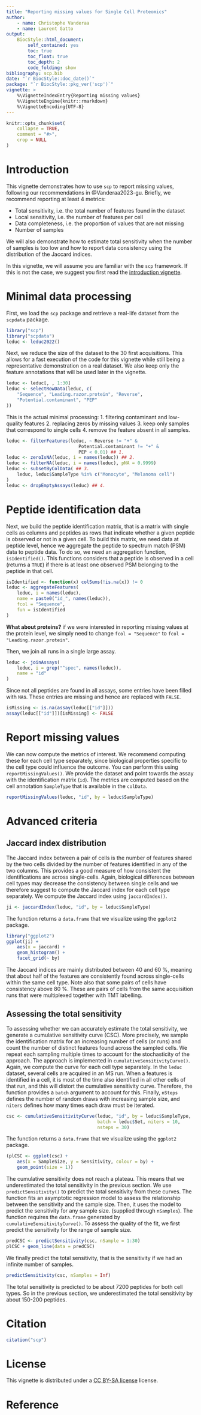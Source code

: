 ```yaml
---
title: "Reporting missing values for Single Cell Proteomics"
author:
    - name: Christophe Vanderaa
    - name: Laurent Gatto
output:
    BiocStyle::html_document:
        self_contained: yes
        toc: true
        toc_float: true
        toc_depth: 2
        code_folding: show
bibliography: scp.bib
date: "`r BiocStyle::doc_date()`"
package: "`r BiocStyle::pkg_ver('scp')`"
vignette: >
    %\VignetteIndexEntry{Reporting missing values}
    %\VignetteEngine{knitr::rmarkdown}
    %\VignetteEncoding{UTF-8}
---
```


```r
knitr::opts_chunk$set(
    collapse = TRUE,
    comment = "#>",
    crop = NULL
)
```

# Introduction

This vignette demonstrates how to use `scp` to report missing values,
following our recommendations in @Vanderaa2023-gu. Briefly, we 
recommend reporting at least 4 metrics: 

- Total sensitivity, i.e. the total number of features found in the 
dataset
- Local sensitivity, i.e. the number of features per cell
- Data completeness, i.e. the proportion of values that are not 
missing
- Number of samples

We will also demonstrate how to estimate total sensitivity when the 
number of samples is too low and how to report data consistency using
the distribution of the Jaccard indices.

In this vignette, we will assume you are familiar with the `scp` 
framework. If this is not the case, we suggest you first read the 
[introduction vignette](https://uclouvain-cbio.github.io/scp/articles/scp.html).

# Minimal data processing

First, we load the `scp` package and retrieve a real-life dataset from
the `scpdata` package.

```r
library("scp")
library("scpdata")
leduc <- leduc2022()
```

Next, we reduce the size of the dataset to the 30 first acquisitions.
This allows for a fast execution of the code for this vignette while still being a
representative demonstration on a real dataset. We also keep only the
feature annotations that will be used later in the vignette.

```r
leduc <- leduc[, , 1:30]
leduc <- selectRowData(leduc, c(
    "Sequence", "Leading.razor.protein", "Reverse", 
    "Potential.contaminant", "PEP"
))
```

This is the actual minimal processing: 
1. filtering contaminant and low-quality features
2. replacing zeros by missing values
3. keep only samples that correspond to single cells
4. remove the feature absent in all samples.

```r
leduc <- filterFeatures(leduc, ~ Reverse != "+" &
                           Potential.contaminant != "+" &
                           PEP < 0.01) ## 1.
leduc <- zeroIsNA(leduc, i = names(leduc)) ## 2.
leduc <- filterNA(leduc, i = names(leduc), pNA = 0.9999)
leduc <- subsetByColData( ## 3.
    leduc, leduc$SampleType %in% c("Monocyte", "Melanoma cell")
)
leduc <- dropEmptyAssays(leduc) ## 4.
```

# Peptide identification data

Next, we build the peptide identification matrix, that is a matrix
with single cells as columns and peptides as rows that indicate
whether a given peptide is observed or not in a given cell. To build
this matrix, we need data at peptide level, hence we aggregate the
peptide to spectrum match (PSM) data to peptide data. To do so, we
need an aggregation function, `isIdentified()`. This functions
considers that a peptide is observed in a cell (returns a `TRUE`) if
there is at least one observed PSM belonging to the peptide in that
cell.

```r
isIdentified <- function(x) colSums(!is.na(x)) != 0
leduc <- aggregateFeatures(
    leduc, i = names(leduc), 
    name = paste0("id_", names(leduc)),
    fcol = "Sequence", 
    fun = isIdentified
)
```

**What about proteins?** if we were interested in reporting missing
values at the protein level, we simply need to change
`fcol = "Sequence"` to `fcol = "Leading.razor.protein"`.

Then, we join all runs in a single large assay. 

```r
leduc <- joinAssays(
    leduc, i = grep("^spec", names(leduc)), 
    name = "id"
)
```

Since not all peptides are found in all assays, some entries have been
filled with `NA`s. These entries are missing and hence are replaced
with `FALSE`.

```r
isMissing <- is.na(assay(leduc[["id"]]))
assay(leduc[["id"]])[isMissing] <- FALSE
```


# Report missing values

We can now compute the metrics of interest. We recommend computing 
these for each cell type separately, since biological properties 
specific to the cell type could influence the outcome. You can perform
this using `reportMissingValues()`. We provide the dataset and point
towards the assay with the identification matrix (`id`). The metrics
are computed based on the cell annotation `SampleType` that is 
available in the `colData`.

```r
reportMissingValues(leduc, "id", by = leduc$SampleType)
```

# Advanced criteria

## Jaccard index distribution

The Jaccard index between a pair of cells is the number of features 
shared by the two cells divided by the number of features identified
in any of the two columns. This provides a good measure of how
consistent the identifications are across single-cells. Again,
biological differences between cell types may decrease the consistency
between single cells and we therefore suggest to compute the Jaccard
index for each cell type separately. We compute the Jaccard index 
using `jaccardIndex()`.

```r
ji <- jaccardIndex(leduc, "id", by = leduc$SampleType)
```

The function returns a `data.frame` that we visualize using the 
`ggplot2` package.

```r
library("ggplot2")
ggplot(ji) +
    aes(x = jaccard) +
    geom_histogram() +
    facet_grid(~ by)
```

The Jaccard indices are mainly distributed between 40 and 60 \%, 
meaning that about half of the features are consistently found across 
single-cells within the same cell type. Note also that some pairs of
cells have consistency above 80 \%. These are pairs of cells from the
same acquisition runs that were multiplexed together with TMT 
labelling.

## Assessing the total sensitivity

To assessing whether we can accurately estimate the total sensitivity,
we generate a cumulative sensitivity curve (CSC). More precisely, we
sample the identification matrix for an increasing number of cells 
(or runs) and count the number of distinct features found across the
sampled cells. We repeat each sampling multiple times to account for
the stochasticity of the approach. The approach is implemented in
`cumulativeSensitivityCurve()`. Again, we compute the curve for each
cell type separately. In the `leduc` dataset, several cells are
acquired in an MS run. When a features is identified in a cell, it is
most of the time also identified in all other cells of that run, and
this will distort the cumulative sensitivity curve. Therefore, the 
function provides a `batch` argument to account for this. Finally,
`nSteps` defines the number of random draws with increasing sample 
size, and `niters` defines how many times each draw must be iterated.

```r
csc <- cumulativeSensitivityCurve(leduc, "id", by = leduc$SampleType,
                                  batch = leduc$Set, niters = 10, 
                                  nsteps = 30)
```

The function returns a `data.frame` that we visualize using the 
`ggplot2` package.

```r
(plCSC <- ggplot(csc) +
    aes(x = SampleSize, y = Sensitivity, colour = by) +
    geom_point(size = 1))
```

The cumulative sensitivity does not reach a plateau. This means
that we underestimated the total sensitivity in the previous section.
We use `predictSensitivity()` to predict the total sensitivity from
these curves. The function fits an asymptotic regression model to
assess the relationship between the sensitivity and the sample size. 
Then, it uses the model to predict the sensitivity for any sample 
size. (supplied through  `nSamples`). The function requires the
`data.frame` generated by `cumulativeSensitivityCurve()`. To assess
the quality of the fit, we first predict the sensitivity for the range
of sample size.

```r
predCSC <- predictSensitivity(csc, nSample = 1:30)
plCSC + geom_line(data = predCSC)
```

We finally predict the total sensitivity, that is the sensitivity if
we had an infinite number of samples.

```r
predictSensitivity(csc, nSamples = Inf)
```

The total sensitivity is predicted to be about 7200 peptides for both
cell types. So in the previous section, we underestimated the total 
sensitivity by about 150-200 peptides.

# Citation

```r
citation("scp")
```

# License

This vignette is distributed under a 
[CC BY-SA license](https://creativecommons.org/licenses/by-sa/2.0/) 
license.

# Reference
